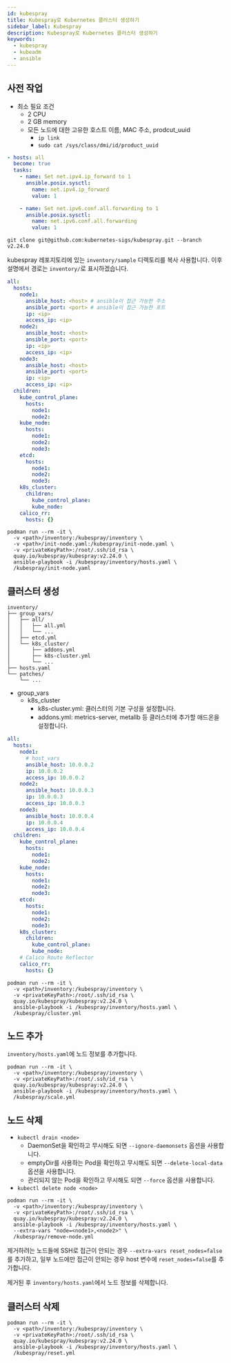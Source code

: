 ```yaml
---
id: kubespray
title: Kubespray로 Kubernetes 클러스터 생성하기
sidebar_label: Kubespray
description: Kubespray로 Kubernetes 클러스터 생성하기
keywords:
  - kubespray
  - kubeadm
  - ansible
---
```


## 사전 작업

- 최소 필요 조건
  - 2 CPU
  - 2 GB memory
  - 모든 노드에 대한 고유한 호스트 이름, MAC 주소, prodcut_uuid
    - `ip link`
    - `sudo cat /sys/class/dmi/id/product_uuid`

```yaml title="init-node.yaml"
- hosts: all
  become: true
  tasks:
    - name: Set net.ipv4.ip_forward to 1
      ansible.posix.sysctl:
        name: net.ipv4.ip_forward
        value: 1

    - name: Set net.ipv6.conf.all.forwarding to 1
      ansible.posix.sysctl:
        name: net.ipv6.conf.all.forwarding
        value: 1
```

```shell
git clone git@github.com:kubernetes-sigs/kubespray.git --branch v2.24.0
```

kubespray 레포지토리에 있는 `inventory/sample` 디렉토리를 복사 사용합니다. 이후 설명에서 경로는 `inventory/`로 표시하겠습니다.

```yaml title="inventory/hosts.yaml"
all:
  hosts:
    node1:
      ansible_host: <host> # ansible이 접근 가능한 주소
      ansible_port: <port> # ansible이 접근 가능한 포트
      ip: <ip>
      access_ip: <ip>
    node2:
      ansible_host: <host>
      ansible_port: <port>
      ip: <ip>
      access_ip: <ip>
    node3:
      ansible_host: <host>
      ansible_port: <port>
      ip: <ip>
      access_ip: <ip>
  children:
    kube_control_plane:
      hosts:
        node1:
        node2:
    kube_node:
      hosts:
        node1:
        node2:
        node3:
    etcd:
      hosts:
        node1:
        node2:
        node3:
    k8s_cluster:
      children:
        kube_control_plane:
        kube_node:
    calico_rr:
      hosts: {}
```

```shell
podman run --rm -it \
  -v <path>/inventory:/kubespray/inventory \
  -v <path>/init-node.yaml:/kubespray/init-node.yaml \
  -v <privateKeyPath>:/root/.ssh/id_rsa \
  quay.io/kubespray/kubespray:v2.24.0 \
  ansible-playbook -i /kubespray/inventory/hosts.yaml \
  /kubespray/init-node.yaml
```

## 클러스터 생성

```shell
inventory/
├── group_vars/
│   ├── all/
│   │   ├── all.yml
│   │   └── ...
│   ├── etcd.yml
│   └── k8s_cluster/
│       ├── addons.yml
│       ├── k8s-cluster.yml
│       └── ...
├── hosts.yaml
└── patches/
    └── ...
```

- group_vars
  - k8s_cluster
    - k8s-cluster.yml: 클러스터의 기본 구성을 설정합니다.
    - addons.yml: metrics-server, metallb 등 클러스터에 추가할 애드온을 설정합니다.

```yaml title="inventory/hosts.yaml"
all:
  hosts:
    node1:
      # host_vars
      ansible_host: 10.0.0.2
      ip: 10.0.0.2
      access_ip: 10.0.0.2
    node2:
      ansible_host: 10.0.0.3
      ip: 10.0.0.3
      access_ip: 10.0.0.3
    node3:
      ansible_host: 10.0.0.4
      ip: 10.0.0.4
      access_ip: 10.0.0.4
  children:
    kube_control_plane:
      hosts:
        node1:
        node2:
    kube_node:
      hosts:
        node1:
        node2:
        node3:
    etcd:
      hosts:
        node1:
        node2:
        node3:
    k8s_cluster:
      children:
        kube_control_plane:
        kube_node:
    # Calico Route Reflector
    calico_rr:
      hosts: {}
```

```shell
podman run --rm -it \
  -v <path>/inventory:/kubespray/inventory \
  -v <privateKeyPath>:/root/.ssh/id_rsa \
  quay.io/kubespray/kubespray:v2.24.0 \
  ansible-playbook -i /kubespray/inventory/hosts.yaml \
  /kubespray/cluster.yml
```

## 노드 추가

`inventory/hosts.yaml`에 노드 정보를 추가합니다.

```shell
podman run --rm -it \
  -v <path>/inventory:/kubespray/inventory \
  -v <privateKeyPath>:/root/.ssh/id_rsa \
  quay.io/kubespray/kubespray:v2.24.0 \
  ansible-playbook -i /kubespray/inventory/hosts.yaml \
  /kubespray/scale.yml
```

## 노드 삭제

- `kubectl drain <node>`
  - DaemonSet을 확인하고 무시해도 되면 `--ignore-daemonsets` 옵션을 사용합니다.
  - emptyDir를 사용하는 Pod을 확인하고 무시해도 되면 `--delete-local-data` 옵션을 사용합니다.
  - 관리되지 않는 Pod을 확인하고 무시해도 되면 `--force` 옵션을 사용합니다.
- `kubectl delete node <node>`

```shell
podman run --rm -it \
  -v <path>/inventory:/kubespray/inventory \
  -v <privateKeyPath>:/root/.ssh/id_rsa \
  quay.io/kubespray/kubespray:v2.24.0 \
  ansible-playbook -i /kubespray/inventory/hosts.yaml \
  --extra-vars "node=<node1>,<node2>" \
  /kubespray/remove-node.yml
```

제거하려는 노드들에 SSH로 접근이 안되는 경우 `--extra-vars reset_nodes=false`를 추가하고, 일부 노드에만 접근이 안되는 경우 host 변수에 `reset_nodes=false`를 추가합니다.

제거된 후 `inventory/hosts.yaml`에서 노드 정보를 삭제합니다.

## 클러스터 삭제

```shell
podman run --rm -it \
  -v <path>/inventory:/kubespray/inventory \
  -v <privateKeyPath>:/root/.ssh/id_rsa \
  quay.io/kubespray/kubespray:v2.24.0 \
  ansible-playbook -i /kubespray/inventory/hosts.yaml \
  /kubespray/reset.yml
```
